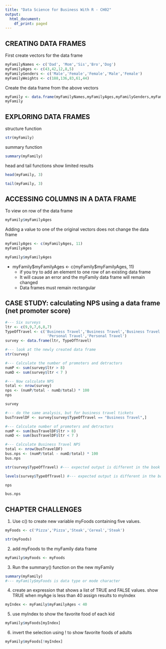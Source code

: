 ```yaml
---
title: "Data Science for Business With R - CH02"
output:
  html_document:
    df_print: paged
---
```


## CREATING DATA FRAMES 

First create vectors for the data frame

```r
myFamilyNames <- c('Dad', 'Mom','Sis','Bro','Dog')
myFamilyAges <- c(43,42,12,8,5)
myFamilyGenders <- c('Male','Female','Female','Male','Female')
myFamilyWeights <- c(188,136,83,61,44)
```

Create the data frame from the above vectors

```r
myFamily <- data.frame(myFamilyNames,myFamilyAges,myFamilyGenders,myFamilyWeights)
myFamily
```
## EXPLORING DATA FRAMES

structure function    

```r
str(myFamily)
```

summary function

```r
summary(myFamily)
```

head and tail functions show limited results

```r
head(myFamily, 3)

tail(myFamily, 3)
```

## ACCESSING COLUMNS IN A DATA FRAME

To view on row of the data frame

```r
myFamily$myFamilyAges
```

Adding a value to one of the original vectors does not change the data frame

```r
myFamilyAges <- c(myFamilyAges, 11)
myFamilyAges

myFamily$myFamilyAges
```

- myFamily\$myFamilyAges <- c(myFamily\$myFamilyAges, 11)
    - if you try to add an element to one row of an existing data frame
    - It will cause an error and the myFamily data frame will remain changed
    - Data frames must remain rectangular

## CASE STUDY: calculating NPS using a data frame (net promoter score)

```r
#--- Six surveys
ltr <- c(9,9,7,6,8,7)
TypeOfTravel <- c('Business Travel','Business Travel','Business Travel',' Mileage',
                   'Personal Travel','Personal Travel')
survey <- data.frame(ltr, TypeOfTravel)

#--- look at the newly created data frame
str(survey)

#--- Calculate the number of promoters and detractors
numP <- sum(survey$ltr > 8)
numD <- sum(survey$ltr < 7 )

#--- Now calculate NPS
total <- nrow(survey)
nps <- (numP/total - numD/total) * 100
nps

survey

#--- do the same analysis, but for business travel tickets
busTravelDF <- survey[survey$TypeOfTravel == "Business Travel",]

#--- Calculate number of promoters and detractors
numP <- sum(busTravelDF$ltr > 8)
numD <- sum(busTravelDF$ltr < 7 )

#--- Calculate Business Travel NPS
total <- nrow(busTravelDF)
bus.nps <- (numP/total - numD/total) * 100
bus.nps
```



```r
str(survey$TypeOfTravel) #--- expected output is different in the book

levels(survey$TypeOfTravel) #--- expected output is different in the book
```

```r
nps

bus.nps
```
## CHAPTER CHALLENGES

1. Use c() to create new variable myFoods containing five values.

```r
myFoods <- c('Pizza','Pizza','Steak','Cereal','Steak')

str(myFoods)
```

2. add myFoods to the myFamily data frame

```r
myFamily$myFoods <- myFoods
```

3. Run the summary() function on the new myFamily

```r
summary(myFamily)
#--- myFamily$myFoods is data type or mode character
```

4. create an expression that shows a list of TRUE and FALSE values. show TRUE when myAge is less than 40 
assign results to myIndex

```r
myIndex <- myFamily$myFamilyAges < 40
```

5. use myIndex to show the favorite food of each kid

```r
myFamily$myFoods[myIndex]
```

6. invert the selection using ! to show favorite foods of adults

```r
myFamily$myFoods[!myIndex]
```


